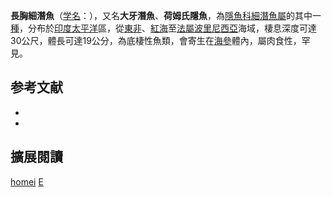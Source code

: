 {{Speciesbox
| image = 
| image_width = 250px
| status = NE
| status_system = IUCN3.1
| genus = Encheliophis
| species = homei
| authority = [[Richardson|Richardson]], 1846
| synonyms = *''Carapus homei''<br /><small>Richardson, 1846</small>
*''Carapus neglectus''<br /><small>Peters, 1855</small>
*''Echeliophis homei''<br /><small>Richardson, 1846</small>
*''Fierasfer affinis''<br /><small>Günther, 1862</small>
*''Fierasfer brandesu''<br /><small>Bleeker, 1851</small>
*''Fierasfer homei''<br /><small>Richardson, 1846</small>
}}
'''長胸細潛魚'''（[[学名|学名]]：{{lang|la|'''''Encheliophis homei'''''}}），又名'''大牙潛魚'''、'''荷姆氏隱魚'''，為[[隱魚科|隱魚科]][[細潛魚屬|細潛魚屬]]的其中一[[種|種]]，分布於[[印度|印度]][[太平洋|太平洋]]區，從[[東非|東非]]、[[紅海|紅海]]至[[法屬波里尼西亞|法屬波里尼西亞]]海域，棲息深度可達30公尺，體長可達19公分，為底棲性魚類，會寄生在[[海參|海參]]體內，屬肉食性，罕見。

== 参考文献 ==
{{reflist}}
*{{FishBase_species|genus=Encheliophis|species=homei|year=2012|month=7}}
* {{TaiBNET| zh=荷姆氏隱魚 | id=381236 | binomial=Encheliophis homei | authority=Richardson, 1846 | var= | accessdate=2013-01-24}}
== 擴展閱讀 == 
{{refbegin}}
{{wikispecies-inline|Encheliophis homei|長胸細潛魚}}
{{refend}}
{{Taxonbar|from=Q2051828}}

[[Category:細潛魚屬|homei]]
[[Category:1846年描述的魚類|E]]


{{魚類小作品}}